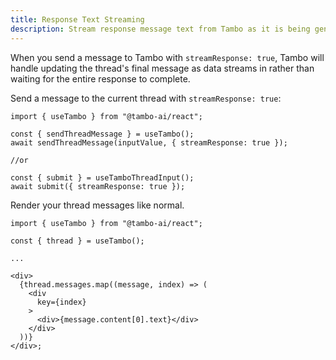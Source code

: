 ```yaml
---
title: Response Text Streaming
description: Stream response message text from Tambo as it is being generated.
---
```


When you send a message to Tambo with `streamResponse: true`, Tambo will handle updating the thread's final message as data streams in rather than waiting for the entire response to complete.

Send a message to the current thread with `streamResponse: true`:

```tsx title="streaming.tsx"
import { useTambo } from "@tambo-ai/react";

const { sendThreadMessage } = useTambo();
await sendThreadMessage(inputValue, { streamResponse: true });

//or

const { submit } = useTamboThreadInput();
await submit({ streamResponse: true });
```

Render your thread messages like normal.

```tsx title="streaming.tsx"
import { useTambo } from "@tambo-ai/react";

const { thread } = useTambo();

...

<div>
  {thread.messages.map((message, index) => (
    <div
      key={index}
    >
      <div>{message.content[0].text}</div>
    </div>
  ))}
</div>;
```
